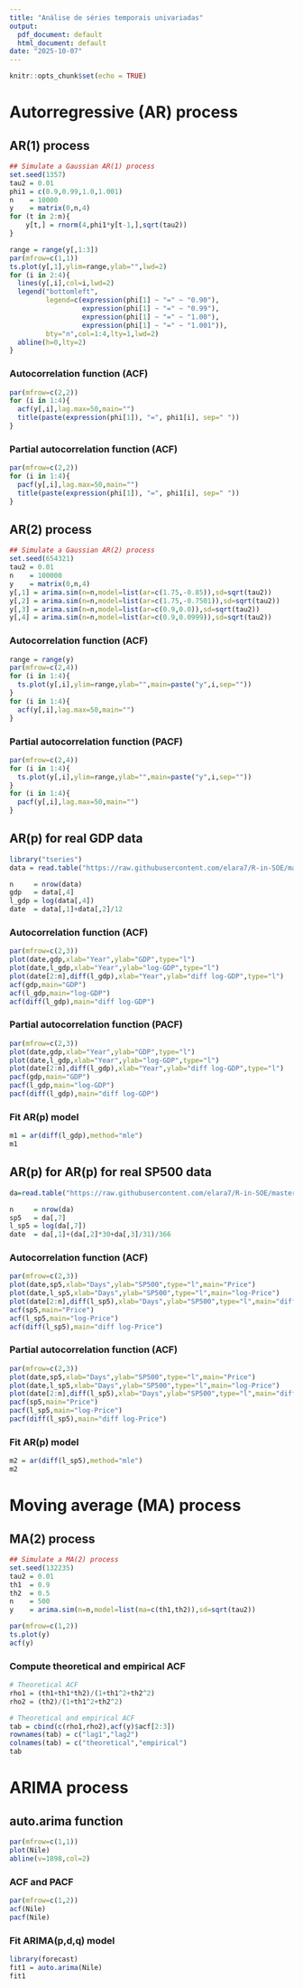 ---
title: "Análise de séries temporais univariadas"
output:
  pdf_document: default
  html_document: default
date: "2025-10-07"
---

```{r setup, include=FALSE}
knitr::opts_chunk$set(echo = TRUE)
```

# Autorregressive (AR) process 

## AR(1) process

```{r}
## Simulate a Gaussian AR(1) process
set.seed(1357)
tau2 = 0.01
phi1 = c(0.9,0.99,1.0,1.001)
n    = 10000
y    = matrix(0,n,4)
for (t in 2:n){
    y[t,] = rnorm(4,phi1*y[t-1,],sqrt(tau2))
}

range = range(y[,1:3])
par(mfrow=c(1,1))
ts.plot(y[,1],ylim=range,ylab="",lwd=2)
for (i in 2:4){
  lines(y[,i],col=i,lwd=2)
  legend("bottomleft",
         legend=c(expression(phi[1] ~ "=" ~ "0.90"),
                  expression(phi[1] ~ "=" ~ "0.99"),
                  expression(phi[1] ~ "=" ~ "1.00"),
                  expression(phi[1] ~ "=" ~ "1.001")),
         bty="n",col=1:4,lty=1,lwd=2)
  abline(h=0,lty=2)
}
```

### Autocorrelation function (ACF)

```{r}
par(mfrow=c(2,2))
for (i in 1:4){
  acf(y[,i],lag.max=50,main="")
  title(paste(expression(phi[1]), "=", phi1[i], sep=" "))
}
```

### Partial autocorrelation function (ACF)

```{r}
par(mfrow=c(2,2))
for (i in 1:4){
  pacf(y[,i],lag.max=50,main="")
  title(paste(expression(phi[1]), "=", phi1[i], sep=" "))
}
```


## AR(2) process

```{r}
## Simulate a Gaussian AR(2) process
set.seed(654321)
tau2 = 0.01
n    = 100000
y    = matrix(0,n,4)
y[,1] = arima.sim(n=n,model=list(ar=c(1.75,-0.85)),sd=sqrt(tau2))
y[,2] = arima.sim(n=n,model=list(ar=c(1.75,-0.7501)),sd=sqrt(tau2))
y[,3] = arima.sim(n=n,model=list(ar=c(0.9,0.0)),sd=sqrt(tau2))
y[,4] = arima.sim(n=n,model=list(ar=c(0.9,0.0999)),sd=sqrt(tau2))
```

### Autocorrelation function (ACF)

```{r}
range = range(y)
par(mfrow=c(2,4))
for (i in 1:4){
  ts.plot(y[,i],ylim=range,ylab="",main=paste("y",i,sep=""))
}
for (i in 1:4){
  acf(y[,i],lag.max=50,main="")
}
```

### Partial autocorrelation function (PACF)

```{r}
par(mfrow=c(2,4))
for (i in 1:4){
  ts.plot(y[,i],ylim=range,ylab="",main=paste("y",i,sep=""))
}
for (i in 1:4){
  pacf(y[,i],lag.max=50,main="")
}
```


## AR(p) for real GDP data

```{r}
library("tseries")
data = read.table("https://raw.githubusercontent.com/elara7/R-in-SOE/master/R/R-class/c11/data/q-gdp4708.txt",header=TRUE)

n     = nrow(data)   
gdp   = data[,4]
l_gdp = log(data[,4])
date  = data[,1]+data[,2]/12
```

### Autocorrelation function (ACF)

```{r}
par(mfrow=c(2,3))
plot(date,gdp,xlab="Year",ylab="GDP",type="l")
plot(date,l_gdp,xlab="Year",ylab="log-GDP",type="l")
plot(date[2:n],diff(l_gdp),xlab="Year",ylab="diff log-GDP",type="l")
acf(gdp,main="GDP")
acf(l_gdp,main="log-GDP")
acf(diff(l_gdp),main="diff log-GDP")
```

### Partial autocorrelation function (PACF)

```{r}
par(mfrow=c(2,3))
plot(date,gdp,xlab="Year",ylab="GDP",type="l")
plot(date,l_gdp,xlab="Year",ylab="log-GDP",type="l")
plot(date[2:n],diff(l_gdp),xlab="Year",ylab="diff log-GDP",type="l")
pacf(gdp,main="GDP")
pacf(l_gdp,main="log-GDP")
pacf(diff(l_gdp),main="diff log-GDP")
```

### Fit AR(p) model

```{r}
m1 = ar(diff(l_gdp),method="mle")
m1 
```


## AR(p) for AR(p) for real SP500 data

```{r}
da=read.table("https://raw.githubusercontent.com/elara7/R-in-SOE/master/R/R-class/c11/data/d-sp55008.txt",header=T)

n     = nrow(da)  
sp5   = da[,7]
l_sp5 = log(da[,7])
date  = da[,1]+(da[,2]*30+da[,3]/31)/366
```

### Autocorrelation function (ACF)

```{r}
par(mfrow=c(2,3))
plot(date,sp5,xlab="Days",ylab="SP500",type="l",main="Price")
plot(date,l_sp5,xlab="Days",ylab="SP500",type="l",main="log-Price")
plot(date[2:n],diff(l_sp5),xlab="Days",ylab="SP500",type="l",main="diff log-Price")
acf(sp5,main="Price")
acf(l_sp5,main="log-Price")
acf(diff(l_sp5),main="diff log-Price")
```

### Partial autocorrelation function (ACF)

```{r}
par(mfrow=c(2,3))
plot(date,sp5,xlab="Days",ylab="SP500",type="l",main="Price")
plot(date,l_sp5,xlab="Days",ylab="SP500",type="l",main="log-Price")
plot(date[2:n],diff(l_sp5),xlab="Days",ylab="SP500",type="l",main="diff log-Price")
pacf(sp5,main="Price")
pacf(l_sp5,main="log-Price")
pacf(diff(l_sp5),main="diff log-Price")
```

### Fit AR(p) model

```{r}
m2 = ar(diff(l_sp5),method="mle")
m2 
```



# Moving average (MA) process 

## MA(2) process

```{r}
## Simulate a MA(2) process
set.seed(132235)
tau2 = 0.01
th1  = 0.9
th2  = 0.5
n    = 500
y    = arima.sim(n=n,model=list(ma=c(th1,th2)),sd=sqrt(tau2))

par(mfrow=c(1,2))
ts.plot(y)
acf(y)
```

### Compute theoretical and empirical ACF 

```{r}
# Theoretical ACF
rho1 = (th1+th1*th2)/(1+th1^2+th2^2)
rho2 = (th2)/(1+th1^2+th2^2)

# Theoretical and empirical ACF
tab = cbind(c(rho1,rho2),acf(y)$acf[2:3])
rownames(tab) = c("lag1","lag2")
colnames(tab) = c("theoretical","empirical")
tab
```



# ARIMA process 

## auto.arima function 

```{r}
par(mfrow=c(1,1))
plot(Nile)
abline(v=1898,col=2)
```

### ACF and PACF

```{r}
par(mfrow=c(1,2))
acf(Nile)
pacf(Nile)
```

### Fit ARIMA(p,d,q) model

```{r}
library(forecast)
fit1 = auto.arima(Nile)
fit1
```